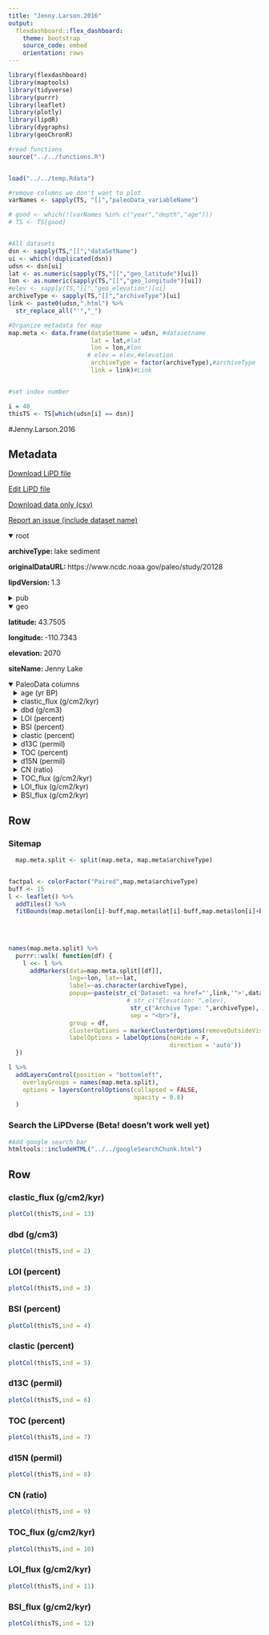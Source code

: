 ```yaml
---
title: "Jenny.Larson.2016"
output: 
  flexdashboard::flex_dashboard:
    theme: bootstrap
    source_code: embed
    orientation: rows
---
```


```r
library(flexdashboard)
library(maptools)
library(tidyverse)
library(purrr)
library(leaflet)
library(plotly)
library(lipdR)
library(dygraphs)
library(geoChronR)

#read functions
source("../../functions.R")


load("../../temp.Rdata")

#remove columns we don't want to plot
varNames <- sapply(TS, "[[","paleoData_variableName")

# good <- which(!(varNames %in% c("year","depth","age")))
# TS <- TS[good]


#All datasets
dsn <- sapply(TS,"[[","dataSetName")
ui <- which(!duplicated(dsn))
udsn <- dsn[ui]
lat <- as.numeric(sapply(TS,"[[","geo_latitude")[ui])
lon <- as.numeric(sapply(TS,"[[","geo_longitude")[ui])
#elev <- sapply(TS,"[[","geo_elevation")[ui]
archiveType <- sapply(TS,"[[","archiveType")[ui]
link <- paste0(udsn,".html") %>% 
  str_replace_all("'","_")

#Organize metadata for map
map.meta <- data.frame(dataSetName = udsn, #datasetname
                       lat = lat,#lat
                       lon = lon,#lon
                      # elev = elev,#elevation
                       archiveType = factor(archiveType),#archiveType
                       link = link)#Link


#set index number

i = 48
thisTS <- TS[which(udsn[i] == dsn)]
```
#Jenny.Larson.2016

Metadata {.sidebar}
-------------------------------------
[Download LiPD file](Jenny.Larson.2016.lpd)
            

[Edit LiPD file](http://lipd.net/playground?source=http://lipdverse.org/wNAm0_1_0/Jenny.Larson.2016.lpd)
            

[Download data only (csv)](Jenny.Larson.2016.csv)
            

[Report an issue (include dataset name)](https://github.com/nickmckay/LiPDverse/issues)

<details open style="margin-left: 0px">
<summary>root</summary>
<p style="margin-left: 0px"><strong>archiveType: </strong>lake sediment
<p style="margin-left: 0px"><strong>originalDataURL: </strong>https://www.ncdc.noaa.gov/paleo/study/20128
<p style="margin-left: 0px"><strong>lipdVersion: </strong>1.3
</details>
<details>
<summary>pub</summary>
<details style="margin-left: 10px">
<summary>pub1</summary>
<p style="margin-left: 10px"><strong>journal: </strong>Quaternary Science Reviews
<p style="margin-left: 10px"><strong>volume: </strong>138
<p style="margin-left: 10px"><strong>pages: </strong>62-75
<p style="margin-left: 10px"><strong>pubYear: </strong>2016
<p style="margin-left: 10px"><strong>title: </strong>Deglaciation and postglacial environmental changes in the Teton Mountain Range recorded at Jenny Lake, Grand Teton National Park, WY
</details>
</details>
<details open style="margin-left: 0px">
<summary>geo</summary>
<p style="margin-left: 0px"><strong>latitude: </strong>43.7505
<p style="margin-left: 0px"><strong>longitude: </strong>-110.7343
<p style="margin-left: 0px"><strong>elevation: </strong>2070
<p style="margin-left: 0px"><strong>siteName: </strong>Jenny Lake
</details>
<details open>
<summary>PaleoData columns</summary>
<details style="margin-left: 10px">
<summary>age (yr BP)</summary>
<p style="margin-left: 10px"><strong>TSid: </strong>WEB9c68af15
<p style="margin-left: 10px"><strong>variableName: </strong>age
<p style="margin-left: 10px"><strong>units: </strong>yr BP
<p style="margin-left: 10px"><strong>description: </strong>calendar years before present
</details>
<details style="margin-left: 10px">
<summary>clastic_flux (g/cm2/kyr)</summary>
<p style="margin-left: 10px"><strong>TSid: </strong>WEB9887226c
<p style="margin-left: 10px"><strong>variableName: </strong>clastic_flux
<p style="margin-left: 10px"><strong>units: </strong>g/cm2/kyr
<p style="margin-left: 10px"><strong>description: </strong>clasticflux Clastic fraction, , , g/cm2/kyr
<p style="margin-left: 10px"><strong>useInGlobalTemperatureAnalysis: </strong>TRUE
<details>
<summary>interpretation</summary>
<details style="margin-left: 20px">
<summary>1</summary>
<p style="margin-left: 20px"><strong>direction: </strong>positive
<p style="margin-left: 20px"><strong>scope: </strong>climate
<p style="margin-left: 20px"><strong>seasonality: </strong>annual
<p style="margin-left: 20px"><strong>variable: </strong>ELA
<p style="margin-left: 20px"><strong>variableDetail: </strong>Glacier Extent
</details>
</details>
</details>
<details style="margin-left: 10px">
<summary>dbd (g/cm3)</summary>
<p style="margin-left: 10px"><strong>TSid: </strong>WEB501638f3
<p style="margin-left: 10px"><strong>variableName: </strong>dbd
<p style="margin-left: 10px"><strong>units: </strong>g/cm3
<p style="margin-left: 10px"><strong>description: </strong>dry bulk density, , , g/cm3
</details>
<details style="margin-left: 10px">
<summary>LOI (percent)</summary>
<p style="margin-left: 10px"><strong>TSid: </strong>WEB456b60bf
<p style="margin-left: 10px"><strong>variableName: </strong>LOI
<p style="margin-left: 10px"><strong>units: </strong>percent
<p style="margin-left: 10px"><strong>description: </strong>loss-on-ignition at 550 degrees C
</details>
<details style="margin-left: 10px">
<summary>BSI (percent)</summary>
<p style="margin-left: 10px"><strong>TSid: </strong>WEB8ba728c4
<p style="margin-left: 10px"><strong>variableName: </strong>BSI
<p style="margin-left: 10px"><strong>units: </strong>percent
<p style="margin-left: 10px"><strong>description: </strong>Biogenic silica
</details>
<details style="margin-left: 10px">
<summary>clastic (percent)</summary>
<p style="margin-left: 10px"><strong>TSid: </strong>WEB705f9850
<p style="margin-left: 10px"><strong>variableName: </strong>clastic
<p style="margin-left: 10px"><strong>units: </strong>percent
<p style="margin-left: 10px"><strong>description: </strong>Clastic fraction
</details>
<details style="margin-left: 10px">
<summary>d13C (permil)</summary>
<p style="margin-left: 10px"><strong>TSid: </strong>WEB4b5c6fb4
<p style="margin-left: 10px"><strong>variableName: </strong>d13C
<p style="margin-left: 10px"><strong>units: </strong>permil
<p style="margin-left: 10px"><strong>description: </strong>d13CVPDB d13C, , , per mil VPDB
</details>
<details style="margin-left: 10px">
<summary>TOC (percent)</summary>
<p style="margin-left: 10px"><strong>TSid: </strong>WEB0e853c9d
<p style="margin-left: 10px"><strong>variableName: </strong>TOC
<p style="margin-left: 10px"><strong>units: </strong>percent
<p style="margin-left: 10px"><strong>description: </strong>Total organic carbon
</details>
<details style="margin-left: 10px">
<summary>d15N (permil)</summary>
<p style="margin-left: 10px"><strong>TSid: </strong>WEBda148bc7
<p style="margin-left: 10px"><strong>variableName: </strong>d15N
<p style="margin-left: 10px"><strong>units: </strong>permil
<p style="margin-left: 10px"><strong>description: </strong>d15N d15N, , , per mil N2
</details>
<details style="margin-left: 10px">
<summary>CN (ratio)</summary>
<p style="margin-left: 10px"><strong>TSid: </strong>WEB5f7bbcf1
<p style="margin-left: 10px"><strong>variableName: </strong>CN
<p style="margin-left: 10px"><strong>units: </strong>ratio
<p style="margin-left: 10px"><strong>description: </strong>c/n carbon/nitrogen ratio
</details>
<details style="margin-left: 10px">
<summary>TOC_flux (g/cm2/kyr)</summary>
<p style="margin-left: 10px"><strong>TSid: </strong>WEBa32e5310
<p style="margin-left: 10px"><strong>variableName: </strong>TOC_flux
<p style="margin-left: 10px"><strong>units: </strong>g/cm2/kyr
<p style="margin-left: 10px"><strong>description: </strong>Total Organic Carbon flux, , , g/cm2/kyr
</details>
<details style="margin-left: 10px">
<summary>LOI_flux (g/cm2/kyr)</summary>
<p style="margin-left: 10px"><strong>TSid: </strong>WEB25692838
<p style="margin-left: 10px"><strong>variableName: </strong>LOI_flux
<p style="margin-left: 10px"><strong>units: </strong>g/cm2/kyr
<p style="margin-left: 10px"><strong>description: </strong>oss-on-ignition flux, , , g/cm2/kyr
</details>
<details style="margin-left: 10px">
<summary>BSI_flux (g/cm2/kyr)</summary>
<p style="margin-left: 10px"><strong>TSid: </strong>WEB6179cd65
<p style="margin-left: 10px"><strong>variableName: </strong>BSI_flux
<p style="margin-left: 10px"><strong>units: </strong>g/cm2/kyr
<p style="margin-left: 10px"><strong>description: </strong>bio-siflux Biogenic Silica, , , g/cm2/kyr
</details>

Row {.tabset .tabset-fade}
-----------------------------------------------------------------------

### Sitemap

```r
  map.meta.split <- split(map.meta, map.meta$archiveType)


factpal <- colorFactor("Paired",map.meta$archiveType)
buff <- 15
l <- leaflet() %>% 
  addTiles() %>% 
  fitBounds(map.meta$lon[i]-buff,map.meta$lat[i]-buff,map.meta$lon[i]+buff,map.meta$lat[i]+buff)
  

  
  
names(map.meta.split) %>%
  purrr::walk( function(df) {
    l <<- l %>%
      addMarkers(data=map.meta.split[[df]],
                 lng=~lon, lat=~lat,
                 label=~as.character(archiveType),
                 popup=~paste(str_c('Dataset: <a href="',link,'">',dataSetName,'</a>'),
                                 # str_c("Elevation: ",elev),
                                  str_c("Archive Type: ",archiveType),
                                  sep = "<br>"),
                 group = df,
                 clusterOptions = markerClusterOptions(removeOutsideVisibleBounds = F),
                 labelOptions = labelOptions(noHide = F,
                                             direction = 'auto'))
  })

l %>%
  addLayersControl(position = "bottomleft",
    overlayGroups = names(map.meta.split),
    options = layersControlOptions(collapsed = FALSE,
                                   opacity = 0.8)
  )
```

### Search the LiPDverse (Beta! doesn't work well yet)
```r
#Add google search bar
htmltools::includeHTML("../../googleSearchChunk.html")
```


Row {.tabset .tabset-fade}
-----------------------------------------------------------------------

### clastic_flux (g/cm2/kyr)
```r
plotCol(thisTS,ind = 13)
```

### dbd (g/cm3)
```r
plotCol(thisTS,ind = 2)
```

### LOI (percent)
```r
plotCol(thisTS,ind = 3)
```

### BSI (percent)
```r
plotCol(thisTS,ind = 4)
```

### clastic (percent)
```r
plotCol(thisTS,ind = 5)
```

### d13C (permil)
```r
plotCol(thisTS,ind = 6)
```

### TOC (percent)
```r
plotCol(thisTS,ind = 7)
```

### d15N (permil)
```r
plotCol(thisTS,ind = 8)
```

### CN (ratio)
```r
plotCol(thisTS,ind = 9)
```

### TOC_flux (g/cm2/kyr)
```r
plotCol(thisTS,ind = 10)
```

### LOI_flux (g/cm2/kyr)
```r
plotCol(thisTS,ind = 11)
```

### BSI_flux (g/cm2/kyr)
```r
plotCol(thisTS,ind = 12)
```
